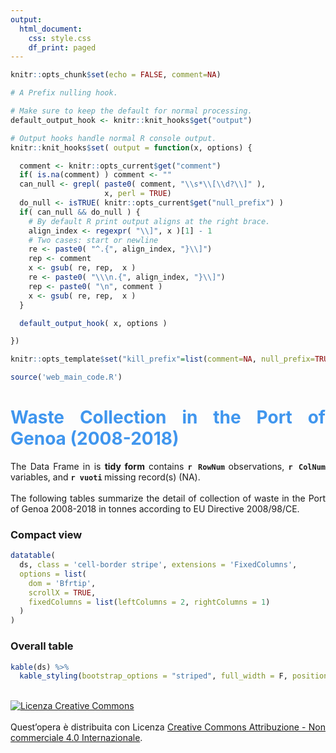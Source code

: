 ```yaml
---
output:
  html_document:
    css: style.css
    df_print: paged
---
```


```r
knitr::opts_chunk$set(echo = FALSE, comment=NA)
```

```r
# A Prefix nulling hook.

# Make sure to keep the default for normal processing.
default_output_hook <- knitr::knit_hooks$get("output")

# Output hooks handle normal R console output.
knitr::knit_hooks$set( output = function(x, options) {

  comment <- knitr::opts_current$get("comment")
  if( is.na(comment) ) comment <- ""
  can_null <- grepl( paste0( comment, "\\s*\\[\\d?\\]" ),
                     x, perl = TRUE)
  do_null <- isTRUE( knitr::opts_current$get("null_prefix") )
  if( can_null && do_null ) {
    # By default R print output aligns at the right brace.
    align_index <- regexpr( "\\]", x )[1] - 1
    # Two cases: start or newline
    re <- paste0( "^.{", align_index, "}\\]")
    rep <- comment
    x <- gsub( re, rep,  x )
    re <- paste0( "\\\n.{", align_index, "}\\]")
    rep <- paste0( "\n", comment )
    x <- gsub( re, rep,  x )
  }

  default_output_hook( x, options )

})

knitr::opts_template$set("kill_prefix"=list(comment=NA, null_prefix=TRUE))
```


```r
source('web_main_code.R')
```
<H1><div style="text-align: justify; font-weight: bold; color: #4096EE">Waste Collection in the Port of Genoa (2008-2018)</div></H1>   

<div style="text-align: justify">
The Data Frame in is <b>tidy form</b> contains <b>`r RowNum` </b>observations, <b>`r ColNum`</b> variables, and <b>`r vuoti` </b>missing record(s) (NA).<br><br>
The following tables summarize the detail of collection of waste in the Port of Genoa 2008-2018 in tonnes according to EU Directive 2008/98/CE.

<H3>Compact view</H3>
```r
datatable(
  ds, class = 'cell-border stripe', extensions = 'FixedColumns',
  options = list(
    dom = 'Bfrtip',
    scrollX = TRUE,
    fixedColumns = list(leftColumns = 2, rightColumns = 1)
  )
)
```
<H3>Overall table</H3>
```r
kable(ds) %>%
  kable_styling(bootstrap_options = "striped", full_width = F, position = "left", fixed_thead = T)
```
  
\
<a rel="license" href="http://creativecommons.org/licenses/by-nc/4.0/"><img alt="Licenza Creative Commons" style="border-width:0" src="https://i.creativecommons.org/l/by-nc/4.0/88x31.png" /></a><br /><br />Quest'opera è distribuita con Licenza <a rel="license" href="http://creativecommons.org/licenses/by-nc/4.0/">Creative Commons Attribuzione - Non commerciale 4.0 Internazionale</a>.